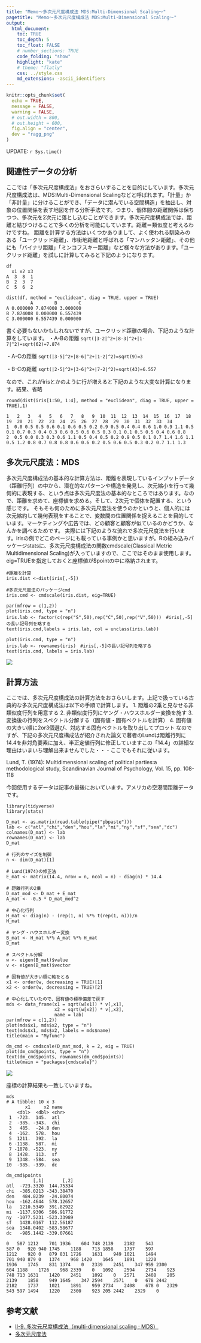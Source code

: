 ```yaml
---
title: "Memo〜多次元尺度構成法 MDS:Multi-Dimensional Scaling〜"
pagetitle: "Memo〜多次元尺度構成法 MDS:Multi-Dimensional Scaling〜"
output:
  html_document:
    toc: TRUE
    toc_depth: 5
    toc_float: FALSE
    # number_sections: TRUE
    code_folding: "show"
    highlight: "kate"
    # theme: "flatly"
    css: ../style.css
    md_extensions: -ascii_identifiers
---
```


```r
knitr::opts_chunk$set(
  echo = TRUE,
  message = FALSE,
  warning = FALSE,
  # out.width = 800,
  # out.height = 600,
  fig.align = "center",
  dev = "ragg_png"
)
```

<div class="update-right">
UPDATE: `r Sys.time()`
</div>

## 関連性データの分析
ここでは「多次元尺度構成法」をおさらいすることを目的にしています。多次元尺度構成法は、MDS:Multi-Dimensional Scalingなどと呼ばれます。「計量」か「非計量」に分けることができ、「データに潜んでいる空間構造」を抽出し、対象の位置関係を表す地図を作る分析手法です。つまり、個体間の距離関係は保ちつつ、多次元を2次元に落とし込むことができます。多次元尺度構成法では、距離と結びつけることで多くの分析を可能にしています。距離＝類似度と考えるわけですね。
距離を計算する方法はいくつかありまして、よく使われる馴染みのある「ユークリッド距離」、市街地距離と呼ばれる「マンハッタン距離」、その他にも「バイナリ距離」「ミンコフスキー距離」など様々な方法があります。「ユークリッド距離」を試しに計算してみると下記のようになります。

```R:R
df
  x1 x2 x3
A  3  8  1
B  2  3  7
C  5  6  2

dist(df, method = "euclidean", diag = TRUE, upper = TRUE)
         A        B        C
A 0.000000 7.874008 3.000000
B 7.874008 0.000000 6.557439
C 3.000000 6.557439 0.000000
```

書く必要もないかもしれないですが、ユークリッド距離の場合、下記のような計算をしています。
・A-Bの距離
`sqrt(|3-2|^2+|8-3|^2+|1-7|^2)=sqrt(62)=7.874`

・A-Cの距離
`sqrt(|3-5|^2+|8-6|^2+|1-2|^2)=sqrt(9)=3`

・B-Cの距離
`sqrt(|2-5|^2+|3-6|^2+|7-2|^2)=sqrt(43)=6.557`

なので、これがirisとかのように行が増えると下記のような大変な計算になります。結果、省略

```
round(dist(iris[1:50, 1:4], method = "euclidean", diag = TRUE, upper = TRUE),1)

1   2   3   4   5   6   7   8   9  10  11  12  13  14  15  16  17  18  19  20  21  22  23  24  25  26  27  28  29  30  31  32  33  34
1  0.0 0.5 0.5 0.6 0.1 0.6 0.5 0.2 0.9 0.5 0.4 0.4 0.6 1.0 0.9 1.1 0.5 0.1 0.7 0.3 0.4 0.3 0.6 0.5 0.6 0.5 0.3 0.1 0.1 0.5 0.5 0.4 0.6 0.8
2  0.5 0.0 0.3 0.3 0.6 1.1 0.5 0.4 0.5 0.2 0.9 0.5 0.1 0.7 1.4 1.6 1.1 0.5 1.2 0.8 0.7 0.8 0.8 0.6 0.6 0.2 0.5 0.6 0.5 0.3 0.2 0.7 1.1 1.3
```

## 多次元尺度法：MDS
多次元尺度構成法の基本的な計算方法は、距離を表現しているインプットデータ（距離行列）の中から、潜在的なパターンや構造を発見し、次元縮小を行って幾何的に表現する、という点は多次元尺度法の基本的なところではあります。なので、距離を求めて、座標値を求める。そして、2次元で個体を配置する、という感じです。
そもそも何のために多次元尺度法を使うのかというと、個人的には次元縮約して幾何表現をすることで、変数間の位置関係を捉えることを目的しています。マーケティングや広告では、どの顧客と顧客が似ているのかどうか、なんかを調べるためです。
実際には下記のような流れで多次元尺度法を行います。irisの例でどこのページにも載っている事例かと思いますが。Rの組み込みパッケージstatsに、多次元尺度構成法の関数cmdscale(Classical Metric Multidimensional Scaling)が入っていますので、ここではそのまま使用します。eig=TRUEを指定しておくと座標値が$pointの中に格納されます。

```
#距離を計算
iris.dist <-dist(iris[,-5])

#多次元尺度法のパッケージcmd
iris.cmd <- cmdscale(iris.dist, eig=TRUE)

par(mfrow = c(1,2))
plot(iris.cmd, type = "n")
iris.lab <- factor(c(rep("S",50),rep("C",50),rep("V",50)))　#iris[,-5]の長い記号列を略する
text(iris.cmd,labels = iris.lab, col = unclass(iris.lab))

plot(iris.cmd, type = "n")
iris.lab <- rownames(iris)　#iris[,-5]の長い記号列を略する
text(iris.cmd, labels = iris.lab)
```

![](/Users/aki/Documents/statistical_note/note_MultivariateAnalysis01/p1.png)

## 計算方法
ここでは、多次元尺度構成法の計算方法をおさらいします。上記で扱っている古典的な多次元尺度構成法は以下の手順で計算します。
1. 距離の2乗と見なせる非類似度行列を用意する
2. 非類似度行列にヤング・ハウスホルダー変換を施す
3. 変換後の行列をスペクトル分解する（固有値・固有ベクトルを計算）
4. 固有値の大きい順に2or3個選び、対応する固有ベクトルを取り出してプロット
なのですが、下記の多次元尺度構成法が紹介された論文で著者のLundは距離行列に14.4を非対角要素に加え、半正定値行列に修正していますこの「14.4」の詳細な理由はいまいち理解出来ませんでした・・・ここでもそれに従います。

<blokquote>
    Lund, T. (1974): Multidimensional scaling of political parties:a methodological study, Scandinavian Journal of Psychology, Vol. 15, pp. 108-118
</blokquote>

今回使用するデータは記事の最後においています。アメリカの空港間距離データです。

```
library(tidyverse)
library(stats)

D_mat <- as.matrix(read.table(pipe("pbpaste")))
lab <- c("atl","chi","den","hou","la","mi","ny","sf","sea","dc")
colnames(D_mat) <- lab
rownames(D_mat) <- lab
D_mat

# 行列のサイズを制御
n <- dim(D_mat)[1]

# Lund(1974)の修正法
E_mat <- matrix(14.4, nrow = n, ncol = n) - diag(n) * 14.4

# 距離行列の2乗
D_mat_mod <- D_mat + E_mat
A_mat <- -0.5 * D_mat_mod^2

# 中心化行列
H_mat <- diag(n) - (rep(1, n) %*% t(rep(1, n)))/n
H_mat

# ヤング・ハウスホルダー変換
B_mat <- H_mat %*% A_mat %*% H_mat
B_mat

# スペクトル分解
w <- eigen(B_mat)$value
v <- eigen(B_mat)$vector

# 固有値が大きい順に軸をとる
x1 <- order(w, decreasing = TRUE)[1]
x2 <- order(w, decreasing = TRUE)[2]

# 中心化していたので、固有値の標準偏差で戻す
mds <- data_frame(x1 = sqrt(w[x1]) * v[,x1], 
                  x2 = sqrt(w[x2]) * v[,x2],
                  name = lab)
par(mfrow = c(1,2))
plot(mds$x1, mds$x2, type = "n")
text(mds$x1, mds$x2, labels = mds$name)
title(main = "Myfunc")

dm_cmd <- cmdscale(D_mat_mod, k = 2, eig = TRUE)
plot(dm_cmd$points, type = "n")
text(dm_cmd$points, rownames(dm_cmd$points))
title(main = "packages{cmdscale}")
```
![](/Users/aki/Documents/statistical_note/note_MultivariateAnalysis01/p2.png)


座標の計算結果も一致していますね。

```
mds
# A tibble: 10 x 3
       x1     x2 name 
    <dbl>  <dbl> <chr>
 1  -723.  145.  atl  
 2  -385. -343.  chi  
 3   485.  -24.8 den  
 4  -162.  578.  hou  
 5  1211.  392.  la   
 6 -1138.  587.  mi   
 7 -1078. -523.  ny   
 8  1428.  113.  sf   
 9  1348. -584.  sea  
10  -985. -339.  dc

dm_cmd$points
          [,1]       [,2]
atl  -723.3320  144.75334
chi  -385.0213 -343.38470
den   484.8239  -24.80074
hou  -162.4644  578.12657
la   1210.5349  391.82922
mi  -1137.9306  586.91772
ny  -1077.5231 -523.33989
sf   1428.0167  112.56187
sea  1348.0402 -583.58677
dc   -985.1442 -339.07661

0	587	1212	701	1936	604	748	2139	2182	543
587	0	920	940	1745	1188	713	1858	1737	597
1212	920	0	879	831	1726	1631	949	1021	1494
701	940	879	0	1374	968	1420	1645	1891	1220
1936	1745	831	1374	0	2339	2451	347	959	2300
604	1188	1726	968	2339	0	1092	2594	2734	923
748	713	1631	1420	2451	1092	0	2571	2408	205
2139	1858	949	1645	347	2594	2571	0	678	2442
2182	1737	1021	1891	959	2734	2408	678	0	2329
543	597	1494	1220	2300	923	205	2442	2329	0
```

## 参考文献
- <a href = "http://www.future-fisheries.jp/wp-content/uploads/2015/09/46c7e7140e36b52bbaf7ef8683bf673a.pdf">II-9. 多次元尺度構成法（multi-dimensional scaling ; MDS）</a>
- <a href = "http://www.is.ouj.ac.jp/lec/data/C07/C07.pdf">多次元尺度法</a>